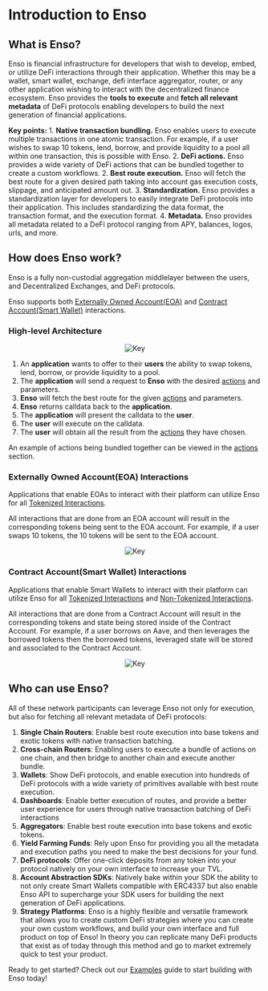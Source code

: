 

# Introduction to Enso

## What is Enso?

Enso is financial infrastructure for developers that wish to develop, embed, or utilize DeFi interactions through their application.  Whether this may be a wallet, smart wallet, exchange, defi interface aggregator, router, or any other application wishing to interact with the decentralized finance ecosystem. Enso provides the **tools to execute** and **fetch all relevant metadata** of DeFi protocols enabling developers to build the next generation of financial applications.

**Key points:**
    1. **Native transaction bundling.**  Enso enables users to execute multiple transactions in one atomic transaction.  For example, if a user wishes to swap 10 tokens, lend, borrow, and provide liquidity to a pool all within one transaction, this is possible with Enso.
    2. **DeFi actions.** Enso provides a wide variety of DeFi actions that can be bundled together to create a custom workflows.
    2. **Best route execution.**  Enso will fetch the best route for a given desired path taking into account gas execution costs, slippage, and anticipated amount out.
    3. **Standardization.**  Enso provides a standardization layer for developers to easily integrate DeFi protocols into their application.  This includes standardizing the data format, the transaction format, and the execution format.
    4. **Metadata.** Enso provides all metadata related to a DeFi protocol ranging from APY, balances, logos, urls, and more.


## How does Enso work?

Enso is a fully non-custodial aggregation middlelayer between the users, and Decentralized Exchanges, and DeFi protocols.  

Enso supports both [Externally Owned Account(EOA)](https://ethereum.org/en/developers/docs/accounts/#types-of-account) and [Contract Account(Smart Wallet)](https://ethereum.org/en/developers/docs/accounts/#types-of-account) interactions.

### High-level Architecture

<center><Image src={overview_img} alt="Key" width={500} height={500} /></center>

1. An **application** wants to offer to their **users** the ability to swap tokens, lend, borrow, or provide liquidity to a pool. 
2. The **application** will send a request to **Enso** with the desired [actions](../bundler-api/actions.mdx) and parameters.
3. **Enso** will fetch the best route for the given [actions](../bundler-api/actions.mdx) and parameters.
4. **Enso** returns calldata back to the **application**.
5. The **application** will present the calldata to the **user**.
6. The **user** will execute on the calldata.
7. The **user** will obtain all the result from the [actions](../bundler-api/actions.mdx) they have chosen.

An example of actions being bundled together can be viewed in the [actions](../bundler-api/actions.mdx) section.

### Externally Owned Account(EOA) Interactions

Applications that enable EOAs to interact with their platform can utilize Enso for all [Tokenized Interactions](../concepts/tokenized-nontokenized/tokenized.mdx).

All interactions that are done from an EOA account will result in the corresponding tokens being sent to the EOA account.  For example, if a user swaps 10 tokens, the 10 tokens will be sent to the EOA account.

<center><Image src={eoa_img} alt="Key" width={500} height={500} /></center>



### Contract Account(Smart Wallet) Interactions

Applications that enable Smart Wallets to interact with their platform can utilize Enso for all [Tokenized Interactions](../concepts/tokenized-nontokenized/tokenized.mdx) and [Non-Tokenized Interactions](../concepts/tokenized-nontokenized/nontokenized.mdx).

All interactions that are done from a Contract Account will result in the corresponding tokens and state being stored inside of the Contract Account.  For example, if a user borrows on Aave, and then leverages the borrowed tokens then the borrowed tokens, leveraged state will be stored and associated to the Contract Account.

<center><Image src={smart_img} alt="Key" width={500} height={500} /></center>


## Who can use Enso?

All of these network participants can leverage Enso not only for execution, but also for fetching all relevant metadata of DeFi protocols:

1. **Single Chain Routers**: Enable best route execution into base tokens and exotic tokens with native transaction batching.  
2. **Cross-chain Routers**: Enabling users to execute a bundle of actions on one chain, and then bridge to another chain and execute another bundle.
3. **Wallets**: Show DeFi protocols, and enable execution into hundreds of DeFi protocols with a wide variety of primitives available with best route execution.
4. **Dashboards**:  Enable better execution of routes, and provide a better user experience for users through native transaction batching of DeFi interactions
5. **Aggregators**:  Enable best route execution into base tokens and exotic tokens.
6. **Yield Farming Funds**: Rely upon Enso for providing you all the metadata and execution paths you need to make the best decisions for your fund.
7. **DeFi protocols**: Offer one-click deposits from any token into your protocol natively on your own interface to increase your TVL.
8. **Account Abstraction SDKs**: Natively bake within your SDK the ability to not only create Smart Wallets compatible with ERC4337 but also enable Enso API to supercharge your SDK users for building the next generation of DeFi applications.
9. **Strategy Platforms**: Enso is a highly flexible and versatile framework that allows you to create custom DeFi strategies where you can create your own custom workflows, and build your own interface and full product on top of Enso! In theory you can replicate many DeFi products that exist as of today through this method and go to market extremely quick to test your product.



Ready to get started? Check out our [Examples](../examples/eoa/bundle-3positions.mdx) guide to start building with Enso today!
